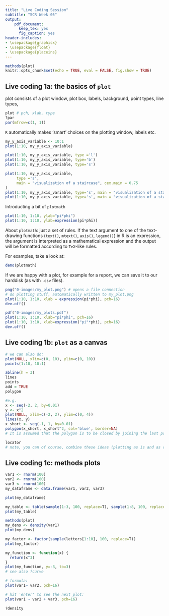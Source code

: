 ```yaml
---
title: "Live Coding Session"
subtitle: "SCR Week 05"
output: 
    pdf_document:
      keep_tex: yes
      fig_caption: yes
header-includes: 
- \usepackage{graphicx}
- \usepackage{float}
- \usepackage{placeins}
---
```



```r
methods(plot)
knitr::opts_chunk$set(echo = TRUE, eval = FALSE, fig.show = TRUE)
```


## Live coding 1a: the basics of `plot`

plot consists of a plot window, plot box, labels, background, point types, line types, 

```r
plot # pch, xlab, type
?par
par(mfrow=c(1, 1))
```


`R` automatically makes 'smart' choices on the plotting window, labels etc.

```r
my_y_axis_variable <- 10:1
plot(1:10, my_y_axis_variable) 

plot(1:10, my_y_axis_variable, type ='l')
plot(1:10, my_y_axis_variable, type='b')
plot(1:10, my_y_axis_variable, type='s')

plot(1:10, my_y_axis_variable, 
     type ='s', 
     main = "visualization of a staircase", cex.main = 0.75
)
plot(1:10, my_y_axis_variable, type='s', main = "visualization of a staircase", ylab = "stepnumber", las=1)
plot(1:10, my_y_axis_variable, type='s', main = "visualization of a staircase", ylab = "stepnumber", las=1)
```


Introducting a bit of `plotmath`

```r
plot(1:10, 1:10, ylab="pi*phi")
plot(1:10, 1:10, ylab=expression(pi*phi))
```

About `plotmath`: just  a set of rules. If the text argument to one of the text-drawing functions (`text()`, `mtext()`, `axis()`, `legend()`) in R is an expression, the argument is interpreted as a mathematical expression and the output will be formatted according to `TeX`-like rules.

For examples, take a look at:
  
```r
demo(plotmath)
```

If we are happy with a plot, for example for a report, we can save it to our harddisk (as with `.csv` files).

```r
png("0-images/my_plot.png") # opens a file connection
# do plotting stuff, automatically written to my_plot.png
plot(1:10, 1:10, xlab = expression(pi*phi), pch=16)
dev.off()
```

```r
pdf("0-images/my_plots.pdf")
plot(1:10, 1:10, xlab="pi*phi", pch=16)
plot(1:10, 1:10, xlab=expression("pi"*phi), pch=16)
dev.off()
```


## Live coding 1b: `plot` as a canvas

```r
# we can also do:
plot(NULL, xlim=c(0, 10), ylim=c(0, 10))
points(1:10, 10:1)

abline(h = 3)
lines
points
add = TRUE
polygon

#e.g.
x <- seq(-2, 2, by=0.01)
y <- x^2
plot(NULL, xlim=c(-2, 2), ylim=c(0, 4))
lines(x, y)
x_short <- seq(-1, 1, by=0.01)
polygon(x_short, x_short^2, col='blue', border=NA)
# It is assumed that the polygon is to be closed by joining the last point to the first point.

locator
# note, you can of course, combine these ideas (plotting as is and as canvas).
```


## Live coding 1c: methods plots

```r
var1 <- rnorm(100)
var2 <- rnorm(100)
var3 <- rnorm(100)
my_dataframe <- data.frame(var1, var2, var3)

plot(my_dataframe)

my_table <- table(sample(1:3, 100, replace=T), sample(1:8, 100, replace=T))
plot(my_table)

methods(plot)
my_dens <- density(var1)
plot(my_dens)

my_factor <- factor(sample(letters[1:10], 100, replace=T))
plot(my_factor)

my_function <- function(x) {
  return(x^3)
}
plot(my_function, y=-3, to=3)
# see also ?curve

# formula:
plot(var1~ var2, pch=16)

# hit 'enter' to see the next plot:
plot(var1 ~ var2 + var3, pch=16)

?density
```

